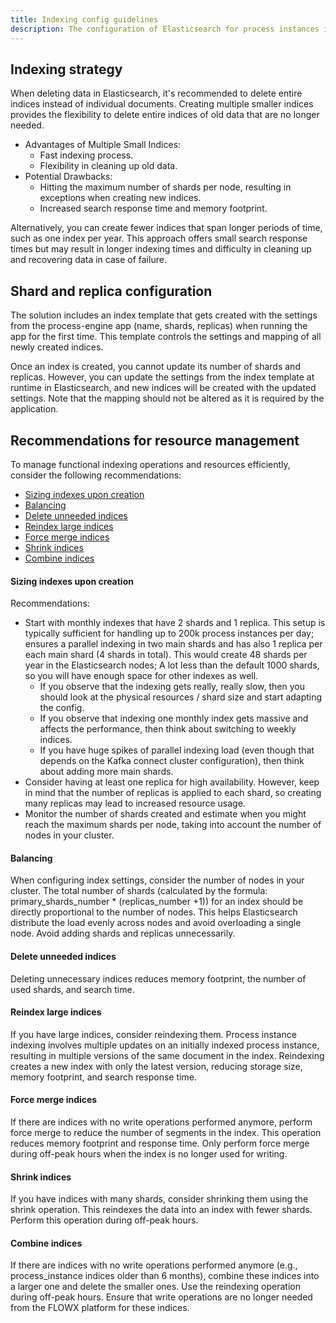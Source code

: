 ```yaml
---
title: Indexing config guidelines
description: The configuration of Elasticsearch for process instances indexing depends on various factors related to the application load, the number of process instances, parallel requests, and indexed keys per process. Although the best approach to sizing and configuring Elasticsearch is through testing and monitoring under load, here are some guidelines to help you get started
---
```


## Indexing strategy

When deleting data in Elasticsearch, it's recommended to delete entire indices instead of individual documents. Creating multiple smaller indices provides the flexibility to delete entire indices of old data that are no longer needed.

* Advantages of Multiple Small Indices:
    - Fast indexing process.
    - Flexibility in cleaning up old data.
* Potential Drawbacks:
    - Hitting the maximum number of shards per node, resulting in exceptions when creating new indices.
    - Increased search response time and memory footprint.

Alternatively, you can create fewer indices that span longer periods of time, such as one index per year. This approach offers small search response times but may result in longer indexing times and difficulty in cleaning up and recovering data in case of failure.

<Card title= "What is indexing?" href="../../../4.0/docs/platform-overview/frameworks-and-standards/event-driven-architecture-frameworks/intro-to-elasticsearch#indexing" icon ="question">
</Card>

## Shard and replica configuration

The solution includes an index template that gets created with the settings from the process-engine app (name, shards, replicas) when running the app for the first time. This template controls the settings and mapping of all newly created indices.

<Card title="What is sharding?" href="../../../4.0/docs/platform-overview/frameworks-and-standards/event-driven-architecture-frameworks/intro-to-elasticsearch#sharding" icon="question">
</Card>

<Card title="Index template" href="./elasticsearch-indexing#elasticsearch-update-index-template" icon ="file">
</Card>

Once an index is created, you cannot update its number of shards and replicas. However, you can update the settings from the index template at runtime in Elasticsearch, and new indices will be created with the updated settings. Note that the mapping should not be altered as it is required by the application.

## Recommendations for resource management

To manage functional indexing operations and resources efficiently, consider the following recommendations:

* [Sizing indexes upon creation](#sizing-indexes-upon-creation)
* [Balancing](#balancing)
* [Delete unneeded indices](#delete-unneeded-indices)
* [Reindex large indices](#reindex-large-indices)
* [Force merge indices](#force-merge-indices)
* [Shrink indices](#shrink-indices)
* [Combine indices](#combine-indices)


#### Sizing indexes upon creation

Recommendations:

* Start with monthly indexes that have 2 shards and 1 replica. This setup is typically sufficient for handling up to 200k process instances per day; ensures a parallel indexing in two main shards and has also 1 replica per each main shard (4 shards in total). This would create 48 shards per year in the Elasticsearch nodes; A lot less than the default 1000 shards, so you will have enough space for other indexes as well.
    * If you observe that the indexing gets really, really slow, then you should look at the physical resources / shard size and start adapting the config.
    * If you observe that indexing one monthly index gets massive and affects the performance, then think about switching to weekly indices.
    * If you have huge spikes of parallel indexing load (even though that depends on the Kafka connect cluster configuration), then think about adding more main shards.
* Consider having at least one replica for high availability. However, keep in mind that the number of replicas is applied to each shard, so creating many replicas may lead to increased resource usage.
* Monitor the number of shards created and estimate when you might reach the maximum shards per node, taking into account the number of nodes in your cluster.

#### Balancing

When configuring index settings, consider the number of nodes in your cluster. The total number of shards (calculated by the formula: primary_shards_number * (replicas_number +1)) for an index should be directly proportional to the number of nodes. This helps Elasticsearch distribute the load evenly across nodes and avoid overloading a single node. Avoid adding shards and replicas unnecessarily.

#### Delete unneeded indices

Deleting unnecessary indices reduces memory footprint, the number of used shards, and search time.

#### Reindex large indices

If you have large indices, consider reindexing them. Process instance indexing involves multiple updates on an initially indexed process instance, resulting in multiple versions of the same document in the index. Reindexing creates a new index with only the latest version, reducing storage size, memory footprint, and search response time.

#### Force merge indices

If there are indices with no write operations performed anymore, perform force merge to reduce the number of segments in the index. This operation reduces memory footprint and response time. Only perform force merge during off-peak hours when the index is no longer used for writing.

#### Shrink indices

If you have indices with many shards, consider shrinking them using the shrink operation. This reindexes the data into an index with fewer shards. Perform this operation during off-peak hours.

#### Combine indices

If there are indices with no write operations performed anymore (e.g., process_instance indices older than 6 months), combine these indices into a larger one and delete the smaller ones. Use the reindexing operation during off-peak hours. Ensure that write operations are no longer needed from the FLOWX platform for these indices.